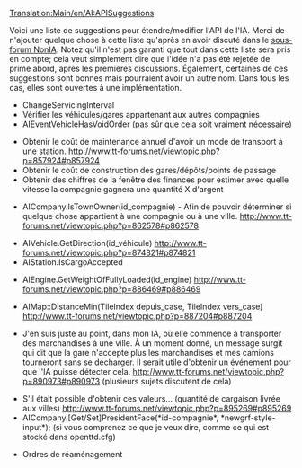 [[Translation:Main/en/AI:APISuggestions]]
{{fr/NonIA}}

Voici une liste de suggestions pour étendre/modifier l'API de l'IA. Merci de n'ajouter quelque chose à cette liste qu'après en avoir discuté dans le [http://www.tt-forums.net/viewforum.php?f=65 sous-forum NonIA]. Notez qu'il n'est pas garanti que tout dans cette liste sera pris en compte; cela veut simplement dire que l'idée n'a pas été rejetée de prime abord, après les premières discussions. Également, certaines de ces suggestions sont bonnes mais pourraient avoir un autre nom. Dans tous les cas, elles sont ouvertes à une implémentation.

*ChangeServicingInterval
*Vérifier les véhicules/gares appartenant aux autres compagnies
*AIEventVehicleHasVoidOrder (pas sûr que cela soit vraiment nécessaire)

* Obtenir le coût de maintenance annuel d'avoir un mode de transport à une station. http://www.tt-forums.net/viewtopic.php?p=857924#p857924
* Obtenir le coût de construction des gares/dépôts/points de passage
* Obtenir des chiffres de la fenêtre des finances pour estimer avec quelle vitesse la compagnie gagnera une quantité X d'argent

* AICompany.IsTownOwner(id_compagnie) - Afin de pouvoir déterminer si quelque chose appartient à une compagnie ou à une ville. http://www.tt-forums.net/viewtopic.php?p=862578#p862578

* AIVehicle.GetDirection(id_véhicule) http://www.tt-forums.net/viewtopic.php?p=874821#p874821
* AIStation.IsCargoAccepted

* AIEngine.GetWeightOfFullyLoaded(id_engine) http://www.tt-forums.net/viewtopic.php?p=886469#p886469

* AIMap::DistanceMin(TileIndex depuis_case, TileIndex vers_case) http://www.tt-forums.net/viewtopic.php?p=887204#p887204

* J'en suis juste au point, dans mon IA, où elle commence à transporter des marchandises à une ville. À un moment donné, un message surgit qui dit que la gare n'accepte plus les marchandises et mes camions tourneront sans se décharger. Il serait utile d'obtenir un événement pour que l'IA puisse détecter cela. http://www.tt-forums.net/viewtopic.php?p=890973#p890973 (plusieurs sujets discutent de cela)

* S'il était possible d'obtenir ces valeurs... (quantité de cargaison livrée aux villes) http://www.tt-forums.net/viewtopic.php?p=895269#p895269
* AICompany.[Get/Set]PresidentFace(*id-compagnie*, *newgrf-style-input*); (si vous comprenez ce que je veux dire, comme ce qui est stocké dans openttd.cfg)

* Ordres de réaménagement